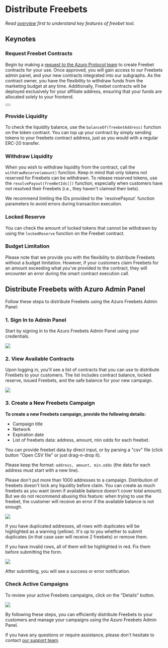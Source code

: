 
# Distribute Freebets

_Read [overview](/guides/freebets/overview) first to understand key features of freebet tool._

## Keynotes

### Request Freebet Contracts
Begin by making a [request to the Azuro Protocol team](https://azuro.typeform.com/freebetpanel) to create Freebet
contracts for your use. Once approved, you will gain access to our Freebets admin panel, and your new contracts
integrated into our subgraphs. As the contract owner, you have the flexibility to withdraw
funds from the marketing budget at any time. Additionally, Freebet contracts will be deployed exclusively
for your affiliate address, ensuring that your funds are allocated solely to your frontend.

<div className="mt-4">
  <Button
    toTab="https://azuro.typeform.com/freebetpanel"
    title="Request contracts"
  />
</div>

### Provide Liquidity
To check the liquidity balance, use the `balanceOf(freebetAddress)` function on the token
contract. You can top up your contract by simply sending tokens to your freebets contract address, just as you would with
a regular ERC-20 transfer.

### Withdraw Liquidity
When you wish to withdraw liquidity from the contract, call the `withdrawReserve(amount)`
function. Keep in mind that only tokens not reserved for Freebets can be withdrawn.
To release reserved tokens, use the `resolvePayout(freeBetIds[])` function, especially when customers have not
resolved their Freebets (i.e., they haven't claimed their bets).

<Callout type="info">
  We recommend limiting the IDs provided to the `resolvePayout` function parameters to avoid errors during transaction
  execution.
</Callout>

### Locked Reserve
You can check the amount of locked tokens that cannot be withdrawn by using the `lockedReserve`
function on the Freebet contract.

### Budget Limitation
Please note that we provide you with the flexibility to distribute Freebets
without a budget limitation. However, if your customers claim Freebets for an amount exceeding what you've provided
to the contract, they will encounter an error during the smart contract execution call.

## Distribute Freebets with Azuro Admin Panel

Follow these steps to distribute Freebets using the Azuro Freebets Admin Panel:

### 1. Sign In to Admin Panel
Start by signing in to the Azuro Freebets Admin Panel using your credentials.

<Image
  src="/images/freebets/admin/01.png"
  width={1382}
  height={1020}
/>

### 2. View Available Contracts
Upon logging in, you'll see a list of contracts that you can use to distribute
Freebets to your customers. The list includes contract balance, locked reserve, issued Freebets,
and the safe balance for your new campaign.

<Image
  src="/images/freebets/admin/02.png"
  width={2860}
  height={1662}
/>

### 3. Create a New Freebets Campaign
**To create a new Freebets campaign, provide the following details:**
- Campaign title
- Network
- Expiration date
- List of freebets data: address, amount, min odds for each freebet.

You can provide freebet data by direct input, or by parsing a "csv" file (click button "Open CSV file" or just drag-n-drop it).

Please keep the format: `address, amount, min.odds` (the data for each address must start with a new line).

<Callout type="warning">
  Please don't put more than 1000 addresses to a campaign.
</Callout>

<Callout type="info">
  Distribution of freebets doesn't lock any liquidity before claim. You can create as much freebets as you want (even if available balance doesn't cover total amount).
  But we do not recommend abusing this feature: when trying to use the freebet, the customer will receive an error if the available balance is not enough.
</Callout>

<Image
  src="/images/freebets/admin/03-1.png"
  width={1858}
  height={1900}
/>

If you have duplicated addresses, all rows with duplicates will be highlighted as a warning (yellow).
It's up to you whether to submit duplicates (in that case user will receive 2 freebets) or remove them.

If you have invalid rows, all of them will be highlighted in red. Fix them before submitting the form.

<Image
  className="md:w-1/2"
  src="/images/freebets/admin/04-1.png"
  width={1202}
  height={702}
/>

After submitting, you will see a success or error notification.

### Check Active Campaigns
To review your active Freebets campaigns, click on the "Details" button.

<Image
  src="/images/freebets/admin/05.png"
  width={2588}
  height={1304}
/>

By following these steps, you can efficiently distribute Freebets to your customers and manage your campaigns
using the Azuro Freebets Admin Panel.

If you have any questions or require assistance, please don't hesitate to contact [our support team](mailto:team@azuro.org).
